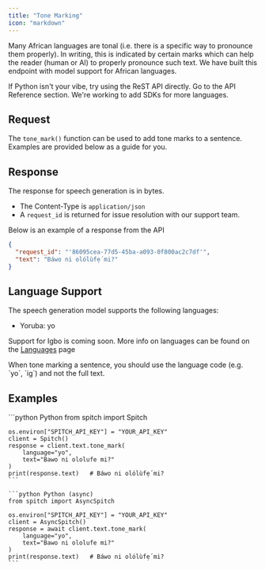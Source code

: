 ```yaml
---
title: "Tone Marking"
icon: "markdown"
---
```


Many African languages are tonal (i.e. there is a specific way to pronounce them properly). In writing, this is indicated by certain marks which can help the reader (human or AI) to properly pronounce such text.
We have built this endpoint with model support for African languages.

<Tip>
    If Python isn't your vibe, try using the ReST API directly. Go to the API Reference section.
    We're working to add SDKs for more languages.
</Tip>

## Request
The `tone_mark()` function can be used to add tone marks to a sentence. Examples are provided below as a guide for you.

## Response
The response for speech generation is in bytes.
* The Content-Type is `application/json`
* A `request_id` is returned for issue resolution with our support team.

Below is an example of a response from the API
```json
{
  "request_id": "'86095cea-77d5-45ba-a093-0f800ac2c7df'",
  "text": "Báwo ni olólùfẹ́ mi?"
}
```

## Language Support
The speech generation model supports the following languages:
- Yoruba: yo

Support for Igbo is coming soon.
More info on languages can be found on the [Languages](/concepts/languages) page

<Note>
    When tone marking a sentence, you should use the language code (e.g. `yo`, `ig`) and not the full text.
</Note>

## Examples
<CodeGroup>
    ```python Python
    from spitch import Spitch

    os.environ["SPITCH_API_KEY"] = "YOUR_API_KEY"
    client = Spitch()
    response = client.text.tone_mark(
        language="yo",
        text="Bawo ni ololufe mi?"
    )
    print(response.text)   # Báwo ni olólùfẹ́ mi?
    ```

    ```python Python (async)
    from spitch import AsyncSpitch

    os.environ["SPITCH_API_KEY"] = "YOUR_API_KEY"
    client = AsyncSpitch()
    response = await client.text.tone_mark(
        language="yo",
        text="Bawo ni ololufe mi?"
    )
    print(response.text)   # Báwo ni olólùfẹ́ mi?
    ```
</CodeGroup>
